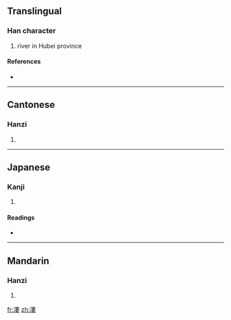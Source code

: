 {{also|溇}}
==Translingual==

===Han character===
{{Han char|rn=85|rad=水|as=11|sn=14|four=3514<sub>4</sub>|canj=水中中女 (ELLV)}}

# river in Hubei province

====References====
* {{Han ref|kx=0645.050|dkj=18113|dj=1054.010|hdz=31723.010|uh=6F0A|ud=28426|bh=E27E|bd=57982}}

----

==Cantonese==

===Hanzi===
{{yue-hanzi|jyut=|y=lau4}}

# {{defn|Cantonese}}

----

==Japanese==

===Kanji===
{{ja-kanji|grade=|rs=水11}}

# {{defn|Japanese}}

====Readings====
* {{ja-readings|on=[[る]] (ru), [[ろう]] (rō)|kun=}}

----

==Mandarin==

===Hanzi===
{{cmn-hanzi|pin=[[lǚ]] ([[lü3]])|wg=lü<sup>3</sup>}}

# {{defn|Mandarin}}

[[fr:漊]]
[[zh:漊]]